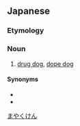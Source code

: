==Japanese==
{{ja-kanjitab|ま|やく|けん|yomi=o}}

===Etymology===
{{compound|lang=ja|sort=まやくけん|麻薬|tr1=mayaku|t1=drug|犬|tr2=ken|t2=dog}}

===Noun===
{{ja-noun|まやくけん}}

# [[drug dog]], [[dope dog]]

====Synonyms====
* {{ja-r|麻薬探知犬|まやくたんちけん}}
* {{ja-r|麻薬捜査犬|まやくそうさけん}}

[[Category:ja:Working dogs|まやくけん]]
